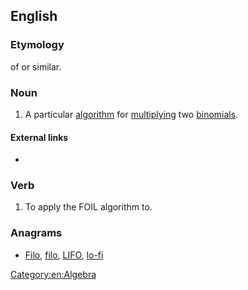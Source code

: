 {{also|foil}}
==English==
{{examples-right|width=35%|examples=To multiply <math>(2x+4)(4x+3y)</math>:
* The first terms multiply to <math>2x4x=8x^2</math>;
* the outer terms to <math>2x3y=6xy</math>;
* the inner terms to <math>4(4x)=16x</math>; and
* the last terms to <math>4(3y)=12y</math>.
Thus the product is <math>8x^2+6xy+16x+12y</math>.}}
===Etymology===
{{acronym}} of {{term|first}} {{term|outer}} {{term|inner}} {{term|last}} or similar.

===Noun===
{{en-noun|-}}

# A particular [[algorithm]] for [[multiply]]ing two [[binomial]]s.

====External links====
* {{pedia|FOIL method}}

===Verb===
{{en-verb}}

# {{transitive}} To apply the FOIL algorithm to.

===Anagrams===
* [[Filo#English|Filo]], [[filo#English|filo]], [[LIFO#English|LIFO]], [[lo-fi#English|lo-fi]]

[[Category:en:Algebra]]